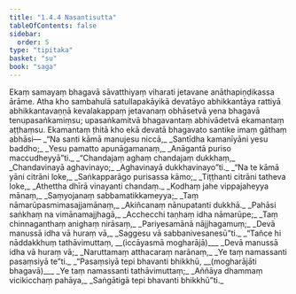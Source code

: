 ```yaml
---
title: "1.4.4 Nasantisutta"
tableOfContents: false
sidebar:
  order: 5
type: "tipitaka"
basket: "su"
book: "saga"
---
```



<DynamicBreadcrumb />

<Division number="34" book="saga">

<Paragraph number="180" book="saga">
Ekaṃ samayaṃ bhagavā sāvatthiyaṃ viharati jetavane anāthapiṇḍikassa ārāme. Atha kho sambahulā satullapakāyikā devatāyo abhikkantāya rattiyā abhikkantavaṇṇā kevalakappaṃ jetavanaṃ obhāsetvā yena bhagavā tenupasaṅkamiṃsu; upasaṅkamitvā bhagavantaṃ abhivādetvā ekamantaṃ aṭṭhaṃsu. Ekamantaṃ ṭhitā kho ekā devatā bhagavato santike imaṃ gāthaṃ abhāsi—
</Paragraph>

<Paragraph number="181" type="verses" book="saga">
_“Na santi kāmā manujesu niccā,_  
_Santīdha kamanīyāni yesu baddho;_  
_Yesu pamatto apunāgamanaṃ,_  
_Anāgantā puriso maccudheyyā”ti._  

</Paragraph>

<Paragraph number="182" type="verses" book="saga">
_“Chandajaṃ aghaṃ chandajaṃ dukkhaṃ,_  
_Chandavinayā aghavinayo;_  
_Aghavinayā dukkhavinayo”ti._  

</Paragraph>

<Paragraph number="183" type="verses" book="saga">
_“Na te kāmā yāni citrāni loke,_  
_Saṅkapparāgo purisassa kāmo;_  
_Tiṭṭhanti citrāni tatheva loke,_  
_Athettha dhīrā vinayanti chandaṃ._  

</Paragraph>

<Paragraph number="184" type="verses" book="saga">
_Kodhaṃ jahe vippajaheyya mānaṃ,_  
_Saṃyojanaṃ sabbamatikkameyya;_  
_Taṃ nāmarūpasmimasajjamānaṃ,_  
_Akiñcanaṃ nānupatanti dukkhā._  

</Paragraph>

<Paragraph number="185" type="verses" book="saga">
_Pahāsi saṅkhaṃ na vimānamajjhagā,_  
_Acchecchi taṇhaṃ idha nāmarūpe;_  
_Taṃ chinnaganthaṃ anighaṃ nirāsaṃ,_  
_Pariyesamānā nājjhagamuṃ;_  
_Devā manussā idha vā huraṃ vā,_  
_Saggesu vā sabbanivesanesū”ti._  

</Paragraph>

<Paragraph number="186" type="verses" book="saga">
_“Tañce hi nāddakkhuṃ tathāvimuttaṃ, __(iccāyasmā mogharājā)___  
_Devā manussā idha vā huraṃ vā;_  
_Naruttamaṃ atthacaraṃ narānaṃ,_  
_Ye taṃ namassanti pasaṃsiyā te”ti._  

</Paragraph>

<Paragraph number="187" type="verses" book="saga">
_“Pasaṃsiyā tepi bhavanti bhikkhū, __(mogharājāti bhagavā)___  
_Ye taṃ namassanti tathāvimuttaṃ;_  
_Aññāya dhammaṃ vicikicchaṃ pahāya,_  
_Saṅgātigā tepi bhavanti bhikkhū”ti._
</Paragraph>
</Division>